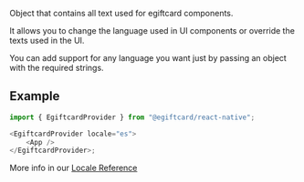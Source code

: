 Object that contains all text used for egiftcard components.

It allows you to change the language used in UI components or override the texts used in the UI.

You can add support for any language you want just by passing an object with the required strings.

## Example

```javascript
import { EgiftcardProvider } from "@egiftcard/react-native";

<EgiftcardProvider locale="es">
	<App />
</EgiftcardProvider>;
```

More info in our [Locale Reference](/react-native/v0/EgiftcardProviderProps#locale)
